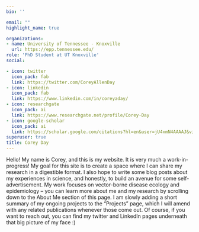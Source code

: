 ```yaml
---
bio: '' 

email: ""
highlight_name: true

organizations:
- name: University of Tennessee - Knoxville
  url: https://epp.tennessee.edu/
role: 'PhD Student at UT Knoxville'
social:

- icon: twitter
  icon_pack: fab
  link: https://twitter.com/CoreyAllenDay
- icon: linkedin
  icon_pack: fab
  link: https://www.linkedin.com/in/coreyaday/
- icon: researchgate
  icon_pack: ai
  link: https://www.researchgate.net/profile/Corey-Day
- icon: google-scholar
  icon_pack: ai
  link: https://scholar.google.com/citations?hl=en&user=jU4xmN4AAAAJ&view_op=list_works&sortby=pubdate
superuser: true
title: Corey Day
---
```

Hello! My name is Corey, and this is my website. It is very much a work-in-progress! My goal for this site is to create a space where I can share my research in a digestible format. I also hope to write some blog posts about my experiences in science, and honestly, to build an avenue for some self-advertisement. My work focuses on vector-borne disease ecology and epidemiology -- you can learn more about me and my research by scrolling down to the About Me section of this page. I am slowly adding a short summary of my ongoing projects to the "Projects" page, which I will amend with any related publications whenever those come out. Of course, if you want to reach out, you can find my twitter and LinkedIn pages underneath that big picture of my face :) 



